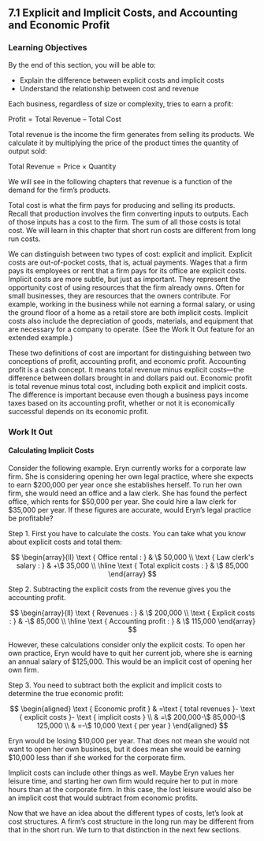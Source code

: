 ## 7.1 Explicit and Implicit Costs, and Accounting and Economic Profit

### Learning Objectives

By the end of this section, you will be able to:

-   Explain the difference between explicit costs and implicit costs
-   Understand the relationship between cost and revenue

Each business, regardless of size or complexity, tries to earn a profit:

$\text{Profit} = \text{Total~Revenue\ –\ Total~Cost}$

Total revenue is the income the firm generates from selling its
products. We calculate it by multiplying the price of the product times
the quantity of output sold:

$\text{Total~Revenue} = \text{Price\ ×\ Quantity}$

We will see in the following chapters that revenue is a function of the
demand for the firm's products.

Total cost is what the firm pays for producing and selling its products.
Recall that production involves the firm converting inputs to outputs.
Each of those inputs has a cost to the firm. The sum of all those costs
is total cost. We will learn in this chapter that short run costs are
different from long run costs.

We can distinguish between two types of cost: explicit and implicit.
Explicit costs are out-of-pocket costs, that is, actual payments. Wages
that a firm pays its employees or rent that a firm pays for its office
are explicit costs. Implicit costs are more subtle, but just as
important. They represent the opportunity cost of using resources that
the firm already owns. Often for small businesses, they are resources
that the owners contribute. For example, working in the business while
not earning a formal salary, or using the ground floor of a home as a
retail store are both implicit costs. Implicit costs also include the
depreciation of goods, materials, and equipment that are necessary for a
company to operate. (See the Work It Out feature for an extended
example.)

These two definitions of cost are important for distinguishing between
two conceptions of profit, accounting profit, and economic profit.
Accounting profit is a cash concept. It means total revenue minus
explicit costs---the difference between dollars brought in and dollars
paid out. Economic profit is total revenue minus total cost, including
both explicit and implicit costs. The difference is important because
even though a business pays income taxes based on its accounting profit,
whether or not it is economically successful depends on its economic
profit.

### Work It Out {#work-it-out .Heading3Grey}

#### Calculating Implicit Costs {#calculating-implicit-costs .Heading4Grey}

Consider the following example. Eryn currently works for a corporate law
firm. She is considering opening her own legal practice, where she
expects to earn \$200,000 per year once she establishes herself. To run
her own firm, she would need an office and a law clerk. She has found
the perfect office, which rents for \$50,000 per year. She could hire a
law clerk for \$35,000 per year. If these figures are accurate, would
Eryn's legal practice be profitable?

Step 1. First you have to calculate the costs. You can take what you
know about explicit costs and total them:

$$
\begin{array}{ll}
\text { Office rental : } & \$ 50,000 \\
\text { Law clerk's salary : } & +\$ 35,000 \\
\hline \text { Total explicit costs : } & \$ 85,000
\end{array}
$$

Step 2. Subtracting the explicit costs from the revenue gives you the
accounting profit.

$$
\begin{array}{ll}
\text { Revenues : } & \$ 200,000 \\
\text { Explicit costs : } & -\$ 85,000 \\
\hline \text { Accounting profit : } & \$ 115,000
\end{array}
$$

However, these calculations consider only the explicit costs. To open
her own practice, Eryn would have to quit her current job, where she is
earning an annual salary of \$125,000. This would be an implicit cost of
opening her own firm.

Step 3. You need to subtract both the explicit and implicit costs to
determine the true economic profit:

$$
\begin{aligned}
\text { Economic profit } & =\text { total revenues }- \text { explicit costs }- \text { implicit costs } \\
& =\$ 200,000-\$ 85,000-\$ 125,000 \\
& =-\$ 10,000 \text { per year }
\end{aligned}
$$

Eryn would be losing \$10,000 per year. That does not mean she would not
want to open her own business, but it does mean she would be earning
\$10,000 less than if she worked for the corporate firm.

Implicit costs can include other things as well. Maybe Eryn values her
leisure time, and starting her own firm would require her to put in more
hours than at the corporate firm. In this case, the lost leisure would
also be an implicit cost that would subtract from economic profits.

Now that we have an idea about the different types of costs, let's look
at cost structures. A firm's cost structure in the long run may be
different from that in the short run. We turn to that distinction in the
next few sections.
